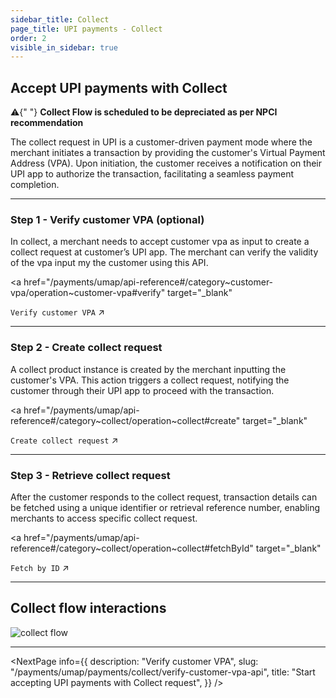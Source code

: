 ```yaml
---
sidebar_title: Collect
page_title: UPI payments - Collect
order: 2
visible_in_sidebar: true
---
```


## Accept UPI payments with Collect

<Callout type="warning">
  ⚠️{" "}
  <strong>
    Collect Flow is scheduled to be depreciated as per NPCI recommendation
  </strong>
</Callout>

<br />

The collect request in UPI is a customer-driven payment mode where the merchant initiates a transaction by providing the customer's Virtual Payment Address (VPA). Upon initiation, the customer receives a notification on their UPI app to authorize the transaction, facilitating a seamless payment completion.

<hr class="primary" />

### Step 1 - Verify customer VPA (optional)

In collect, a merchant needs to accept customer vpa as input to create a collect request at customer’s UPI app. The merchant can verify the validity of the vpa input my the customer using this API.

<a
  href="/payments/umap/api-reference#/category~customer-vpa/operation~customer-vpa#verify"
  target="_blank"
>
  <code>Verify customer VPA</code> ↗
</a>

<hr class="primary" />

### Step 2 - Create collect request

A collect product instance is created by the merchant inputting the customer's VPA. This action triggers a collect request, notifying the customer through their UPI app to proceed with the transaction.

<a
  href="/payments/umap/api-reference#/category~collect/operation~collect#create"
  target="_blank"
>
  <code>Create collect request</code> ↗
</a>

<hr class="primary" />

### Step 3 - Retrieve collect request

After the customer responds to the collect request, transaction details can be fetched using a unique identifier or retrieval reference number, enabling merchants to access specific collect request.

<a
  href="/payments/umap/api-reference#/category~collect/operation~collect#fetchById"
  target="_blank"
>
  <code>Fetch by ID</code> ↗
</a>

<hr class="primary" />

## Collect flow interactions

<img
  src="https://storage.googleapis.com/strapi-assets/latest/collect-flow/collect-flow.png"
  alt="collect flow"
/>

<hr class="primary" />

<NextPage
  info={{
    description: "Verify customer VPA",
    slug: "/payments/umap/payments/collect/verify-customer-vpa-api",
    title: "Start accepting UPI payments with Collect request",
  }}
/>

<WasPageHelpful />

